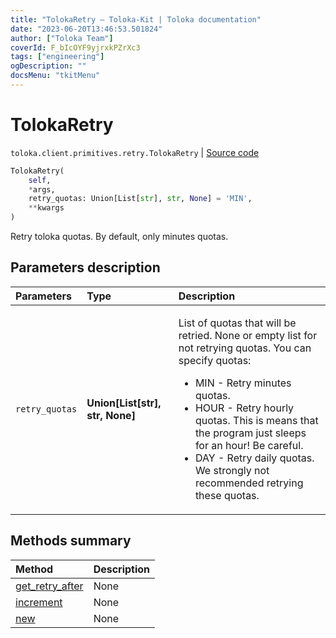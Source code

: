 ```yaml
---
title: "TolokaRetry — Toloka-Kit | Toloka documentation"
date: "2023-06-20T13:46:53.501824"
author: ["Toloka Team"]
coverId: F_bIcOYF9yjrxkPZrXc3
tags: ["engineering"]
ogDescription: ""
docsMenu: "tkitMenu"
---
```


# TolokaRetry

`toloka.client.primitives.retry.TolokaRetry` | [Source code](https://github.com/Toloka/toloka-kit/blob/v1.2.0/src/client/primitives/retry.py#L30)

```python
TolokaRetry(
    self,
    *args,
    retry_quotas: Union[List[str], str, None] = 'MIN',
    **kwargs
)
```

Retry toloka quotas. By default, only minutes quotas.

## Parameters description

| Parameters | Type | Description |
| :----------| :----| :-----------|
`retry_quotas`|**Union\[List\[str\], str, None\]**|<p>List of quotas that will be retried. None or empty list for not retrying quotas. You can specify quotas:</p> <ul> <li>MIN - Retry minutes quotas.</li> <li>HOUR - Retry hourly quotas. This is means that the program just sleeps for an hour! Be careful.</li> <li>DAY - Retry daily quotas. We strongly not recommended retrying these quotas.</li> </ul>

## Methods summary

| Method | Description |
| :------| :-----------|
[get_retry_after](/docs/toloka-kit/reference/toloka.client.primitives.retry.TolokaRetry.get_retry_after)| None
[increment](/docs/toloka-kit/reference/toloka.client.primitives.retry.TolokaRetry.increment)| None
[new](/docs/toloka-kit/reference/toloka.client.primitives.retry.TolokaRetry.new)| None